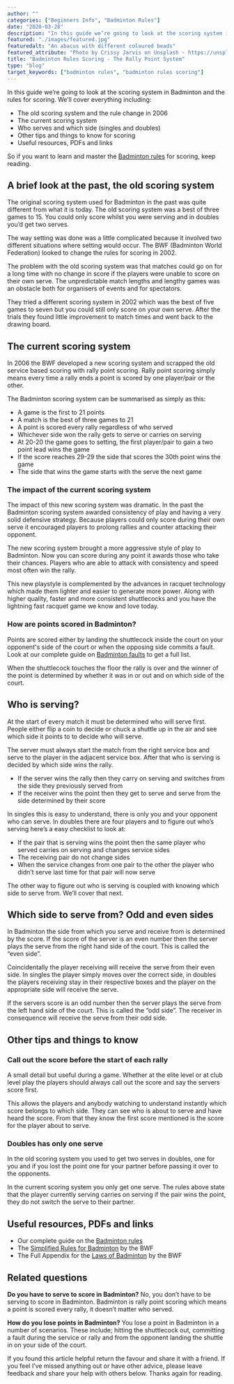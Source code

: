 ```yaml
---
author: ""
categories: ["Beginners Info", "Badminton Rules"]
date: "2020-03-28"
description: "In this guide we’re going to look at the scoring system in Badminton and the rules for scoring. We’ll cover everything including: the old scoring system and the rule change in 2006, the current scoring system, who serves and which side (singles and doubles), other tips and things to know for scoring, useful resources, PDFs and links"
featured: "./images/featured.jpg"
featuredalt: "An abacus with different coloured beads"
featured_attribute: "Photo by Crissy Jarvis on Unsplash - https://unsplash.com/photos/gdL-UZfnD3I"
title: "Badminton Rules Scoring - The Rally Point System"
type: "blog"
target_keywords: ["badminton rules", "badminton rules scoring"]
---
```


In this guide we’re going to look at the scoring system in Badminton and the rules for scoring. We’ll cover everything including:

- The old scoring system and the rule change in 2006
- The current scoring system
- Who serves and which side (singles and doubles)
- Other tips and things to know for scoring
- Useful resources, PDFs and links

So if you want to learn and master the [Badminton rules](/blog/badminton-rules/) for scoring, keep reading.

## A brief look at the past, the old scoring system

The original scoring system used for Badminton in the past was quite different from what it is today. The old scoring system was a best of three games to 15. You could only score whilst you were serving and in doubles you’d get two serves.

The way setting was done was a little complicated because it involved two different situations where setting would occur. The BWF (Badminton World Federation) looked to change the rules for scoring in 2002.

The problem with the old scoring system was that matches could go on for a long time with no change in score if the players were unable to score on their own serve. The unpredictable match lengths and lengthy games was an obstacle both for organisers of events and for spectators.

They tried a different scoring system in 2002 which was the best of five games to seven but you could still only score on your own serve. After the trials they found little improvement to match times and went back to the drawing board.

## The current scoring system

In 2006 the BWF developed a new scoring system and scrapped the old service based scoring with rally point scoring. Rally point scoring simply means every time a rally ends a point is scored by one player/pair or the other.

The Badminton scoring system can be summarised as simply as this:

- A game is the first to 21 points
- A match is the best of three games to 21
- A point is scored every rally regardless of who served
- Whichever side won the rally gets to serve or carries on serving
- At 20-20 the game goes to setting, the first player/pair to gain a two point lead wins the game
- If the score reaches 29-29 the side that scores the 30th point wins the game
- The side that wins the game starts with the serve the next game

### The impact of the current scoring system

The impact of this new scoring system was dramatic. In the past the Badminton scoring system awarded consistency of play and having a very solid defensive strategy. Because players could only score during their own serve it encouraged players to prolong rallies and counter attacking their opponent.

The new scoring system brought a more aggressive style of play to Badminton. Now you can score during any point it awards those who take their chances. Players who are able to attack with consistency and speed most often win the rally.

<YouTube
  id="jE-dgF6lAvo"
  title="Shuttle Flash - 20 Fastest smashes in Badminton"
/>

This new playstyle is complemented by the advances in racquet technology which made them lighter and easier to generate more power. Along with higher quality, faster and more consistent shuttlecocks and you have the lightning fast racquet game we know and love today.

### How are points scored in Badminton?

Points are scored either by landing the shuttlecock inside the court on your opponent's side of the court or when the opposing side commits a fault. Look at our complete guide on [Badminton faults](/blog/badminton-faults/) to get a full list.

When the shuttlecock touches the floor the rally is over and the winner of the point is determined by whether it was in or out and on which side of the court.

## Who is serving?

At the start of every match it must be determined who will serve first. People either flip a coin to decide or chuck a shuttle up in the air and see which side it points to to decide who will serve.

The server must always start the match from the right service box and serve to the player in the adjacent service box. After that who is serving is decided by which side wins the rally.

- If the server wins the rally then they carry on serving and switches from the side they previously served from
- If the receiver wins the point then they get to serve and serve from the side determined by their score

In singles this is easy to understand, there is only you and your opponent who can serve. In doubles there are four players and to figure out who’s serving here’s a easy checklist to look at:

- If the pair that is serving wins the point then the same player who served carries on serving and changes service sides
- The receiving pair do not change sides
- When the service changes from one pair to the other the player who didn’t serve last time for that pair will now serve

The other way to figure out who is serving is coupled with knowing which side to serve from. We’ll cover that next.

## Which side to serve from? Odd and even sides

In Badminton the side from which you serve and receive from is determined by the score. If the score of the server is an even number then the server plays the serve from the right hand side of the court. This is called the “even side”.

<BirdsEyeCourt
  spacing="normal"
  demonstrate="scoring"
  message="The player with the shuttlecock is serving, the score is 0-0, the player must serve from the right hand side and serve to the highlighted area adjacent"
  format="singles"
  redScore={0}
  serving="red"
/>

Coincidentally the player receiving will receive the serve from their even side. In singles the player simply moves over the correct side, in doubles the players receiving stay in their respective boxes and the player on the appropriate side will receive the serve.

If the servers score is an odd number then the server plays the serve from the left hand side of the court. This is called the “odd side”. The receiver in consequence will receive the serve from their odd side.

<BirdsEyeCourt
  spacing="normal"
  demonstrate="scoring"
  message="The player with the shuttlecock is serving, the score is 1-0, the player must serve from the left hand side and serve to the highlighted area adjacent"
  format="singles"
  redScore={1}
  serving="red"
/>

## Other tips and things to know

### Call out the score before the start of each rally

A small detail but useful during a game. Whether at the elite level or at club level play the players should always call out the score and say the servers score first.

This allows the players and anybody watching to understand instantly which score belongs to which side. They can see who is about to serve and have heard the score. From that they know the first score mentioned is the score for the player about to serve.

### Doubles has only one serve

In the old scoring system you used to get two serves in doubles, one for you and if you lost the point one for your partner before passing it over to the opponents.

In the current scoring system you only get one serve. The rules above state that the player currently serving carries on serving if the pair wins the point, they do not switch the serve to their partner.

## Useful resources, PDFs and links

- Our complete guide on the [Badminton rules](https://www.badmintonsbest.com/blog/badminton-rules/)
- The [Simplified Rules for Badminton](https://system.bwfbadminton.com/documents/folder_1_81/Regulations/Simplified-Rules/Simplified%20Rules%20of%20Badminton%20-%20Dec%202015.pdf) by the BWF
- The Full Appendix for the [Laws of Badminton](https://extranet.bwfbadminton.com/docs/document-system/81/1466/1470/Section%204.1%20-%20%20Laws%20of%20Badminton.pdf) by the BWF

## Related questions

**Do you have to serve to score in Badminton?** No, you don’t have to be serving to score in Badminton. Badminton is rally point scoring which means a point is scored every rally, it doesn’t matter who served.

**How do you lose points in Badminton?** You lose a point in Badminton in a number of scenarios. These include; hitting the shuttlecock out, committing a fault during the service or rally and from the opponent landing the shuttle in on your side of the court.

If you found this article helpful return the favour and share it with a friend. If you feel I’ve missed anything out or have other advice, please leave feedback and share your help with others below. Thanks again for reading.
